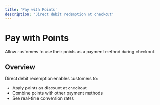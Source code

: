 ```yaml
---
title: 'Pay with Points'
description: 'Direct debit redemption at checkout'
---
```


# Pay with Points

Allow customers to use their points as a payment method during checkout.

## Overview

Direct debit redemption enables customers to:
- Apply points as discount at checkout
- Combine points with other payment methods
- See real-time conversion rates

